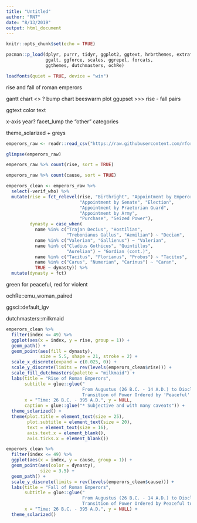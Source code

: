 ```yaml
---
title: "Untitled"
author: "RN7"
date: "8/13/2019"
output: html_document
---
```


```r
knitr::opts_chunk$set(echo = TRUE)
```


```r
pacman::p_load(dplyr, purrr, tidyr, ggplot2, ggtext, hrbrthemes, extrafont, 
               ggalt, ggforce, scales, ggrepel, forcats,
               ggthemes, dutchmasters, ochRe)

loadfonts(quiet = TRUE, device = "win")
```



  rise and fall of roman emperors
  
  
  gantt chart <>  ?
  bump chart
  beeswarm plot
  ggupset >>> rise - fall pairs
  
  ggtext color text
  
  x-axis year?
  facet_lump the "other" categories
  
  theme_solarized + greys

```r
emperors_raw <- readr::read_csv("https://raw.githubusercontent.com/rfordatascience/tidytuesday/master/data/2019/2019-08-13/emperors.csv")

glimpse(emperors_raw)
```


```r
emperors_raw %>% count(rise, sort = TRUE)
```



```r
emperors_raw %>% count(cause, sort = TRUE)
```


```r
emperors_clean <- emperors_raw %>% 
  select(-verif_who) %>% 
  mutate(rise = fct_relevel(rise, "Birthright", "Appointment by Emperor",
                            "Appointment by Senate", "Election", 
                            "Appointment by Praetorian Guard",
                            "Appointment by Army",
                            "Purchase", "Seized Power"),
         dynasty = case_when(
           name %in% c("Trajan Decius", "Hostilian", 
                       "Trebonianus Gallus", "Aemilian") ~ "Decian",
           name %in% c("Valerian", "Gallienus") ~ "Valerian",
           name %in% c("Cladius Gothicus", "Quintillus", 
                       "Aurelian") ~ "Gordian (cont.)",
           name %in% c("Tacitus", "Florianus", "Probus") ~ "Tacitus",
           name %in% c("Carus", "Numerian", "Carinus") ~ "Caran",
           TRUE ~ dynasty)) %>% 
  mutate(dynasty = fct)
```

green for peaceful, red for violent

ochRe::emu_woman_paired

ggsci::default_igv

dutchmasters::milkmaid

```r
emperors_clean %>% 
  filter(index <= 49) %>% 
  ggplot(aes(x = index, y = rise, group = 1)) +
  geom_path() +
  geom_point(aes(fill = dynasty),
             size = 5.5, shape = 21, stroke = 2) + 
  scale_x_discrete(expand = c(0.025, 0)) +
  scale_y_discrete(limits = rev(levels(emperors_clean$rise))) +
  scale_fill_dutchmasters(palette = "milkmaid") +
  labs(title = "Rise of Roman Emperors",
       subtitle = glue::glue("
                             From Augustus (26 B.C. - 14 A.D.) to Diocletian (379 A.D. - 395 A.D.)
                             Transition of Power Ordered by 'Peaceful' to 'Violent' *"),
       x = "Time: 26 B.C. - 395 A.D.", y = NULL,
       caption = glue::glue("* Subjective and with many caveats")) +
  theme_solarized() +
  theme(plot.title = element_text(size = 25),
        plot.subtitle = element_text(size = 20),
        text = element_text(size = 16),
        axis.text.x = element_blank(),
        axis.ticks.x = element_blank())
```




```r
emperors_clean %>% 
  filter(index <= 49) %>% 
  ggplot(aes(x = index, y = cause, group = 1)) +
  geom_point(aes(color = dynasty),
             size = 3.5) + 
  geom_path() +
  scale_y_discrete(limits = rev(levels(emperors_clean$cause))) +
  labs(title = "Fall of Roman Emperors",
       subtitle = glue::glue("
                             From Augustus (26 B.C. - 14 A.D.) to Diocletian (379 A.D. - 395 A.D.)
                             Transition of Power Ordered by Peaceful to Violent (*Subjective)"),
       x = "Time: 26 B.C. - 395 A.D.", y = NULL) +
  theme_solarized()
```